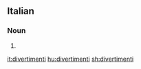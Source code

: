 ==Italian==

===Noun===
{{head|it|plural}} {{g|m}}

# {{plural of|divertimento|lang=it}}

[[it:divertimenti]]
[[hu:divertimenti]]
[[sh:divertimenti]]